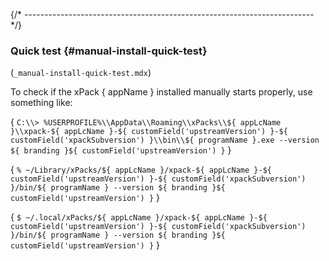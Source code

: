 



{/* ------------------------------------------------------------------------ */}

### Quick test {#manual-install-quick-test}

(`_manual-install-quick-test.mdx`)

To check if the xPack { appName } installed manually starts properly, use something like:

<Tabs groupId="operating-systems">
<TabItem value="windows" label="Windows" default>

<CodeBlock language="console"> {
`C:\\> %USERPROFILE%\\AppData\\Roaming\\xPacks\\${ appLcName }\\xpack-${ appLcName }-${ customField('upstreamVersion') }-${ customField('xpackSubversion') }\\bin\\${ programName }.exe --version
${ branding }${ customField('upstreamVersion') }`
} </CodeBlock>

</TabItem>
<TabItem value="macos" label="macOS">

<CodeBlock language="console"> {
`% ~/Library/xPacks/${ appLcName }/xpack-${ appLcName }-${ customField('upstreamVersion') }-${ customField('xpackSubversion') }/bin/${ programName } --version
${ branding }${ customField('upstreamVersion') }`
} </CodeBlock>

</TabItem>
<TabItem value="linux" label="GNU/Linux">

<CodeBlock language="console"> {
`$ ~/.local/xPacks/${ appLcName }/xpack-${ appLcName }-${ customField('upstreamVersion') }-${ customField('xpackSubversion') }/bin/${ programName } --version
${ branding }${ customField('upstreamVersion') }`
} </CodeBlock>

</TabItem>
</Tabs>
